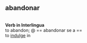 == abandonar == <br>  ''' Verb in Interlingua ''' <br> to abandon; @ == abandonar se a == <br> to [[indulge]] in